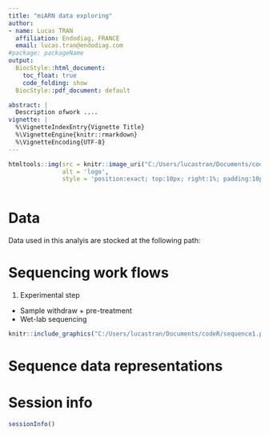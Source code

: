 ---
title: "miARN data exploring"
author:
- name: Lucas TRAN
  affiliation: Endodiag, FRANCE
  email: lucas.tran@endodiag.com
#package: packageName
output:
  BiocStyle::html_document:
    toc_float: true
    code_folding: show
  BiocStyle::pdf_document: default

abstract: |
  Description ofwork ....
vignette: |
  %\VignetteIndexEntry{Vignette Title}
  %\VignetteEngine{knitr::rmarkdown}
  %\VignetteEncoding{UTF-8}
---



```{r, echo=FALSE}
htmltools::img(src = knitr::image_uri("C:/Users/lucastran/Documents/codeR/logo_full.svg"), 
               alt = 'logo', 
               style = 'position:exact; top:10px; right:1%; padding:10px;z-index:200;')



```

# Data

Data used in this analyis are stocked at the following path: 



#  Sequencing work flows

1. Experimental step
- Sample withdraw + pre-treatment
- Wet-lab sequencing 





```{r pressure, echo=FALSE, fig.cap="A caption", out.width = '100%'}
knitr::include_graphics("C:/Users/lucastran/Documents/codeR/sequence1.png")
```

# Sequence data representations







# Session info {.unnumbered}

```{r sessionInfo, echo=FALSE}
sessionInfo()
```
